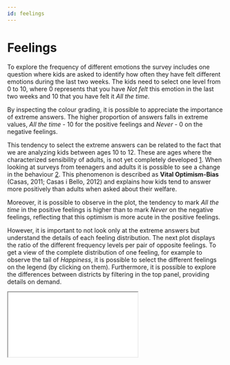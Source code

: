 ```yaml
---
id: feelings
---
```




# Feelings

To explore the frequency of different emotions the survey includes one question where kids are asked to identify how often they have felt different emotions during the last two weeks. The kids need to select one level from 0 to 10, where 0 represents that you have _Not felt_ this emotion in the last two weeks and 10 that you have felt it _All the time_.

<FeelingsBarChart />

By inspecting the colour grading, it is possible to appreciate the importance of extreme answers. The higher proportion of answers falls in extreme values, _All the time_ - 10 for the positive feelings and _Never_ - 0 on the negative feelings.

This tendency to select the extreme answers can be related to the fact that we are analyzing kids between ages 10 to 12. These are ages where the characterized sensibility of adults, is not yet completely developed [1](https://psycnet.apa.org/record/1995-40081-001). When looking at surveys from teenagers and adults it is possible to see a change in the behaviour [2](https://ceo.gencat.cat/ca/estudis/registre-estudis-dopinio/estudis-dopinio-ceo/societat/detall/index.html?id=5509). 
This phenomenon is described as **Vital Optimism-Bias** (Casas, 2011; Casas i Bello, 2012) and explains how kids tend to answer more positively than adults when asked about their welfare.

Moreover, it is possible to observe in the plot, the tendency to mark _All the time_ in the positive feelings is higher than to mark _Never_ on the negative feelings, reflecting that this optimism is more acute in the positive feelings.

However, it is important to not look only at the extreme answers but understand the details of each feeling distribution. The next plot displays the ratio of the different frequency levels per pair of opposite feelings. To get a view of the complete distribution of one feeling, for example to observe the tail of _Happiness_, it is possible to select the different feelings on the legend (by clicking on them).  Furthermore, it is possible to explore the differences between districts by filtering in the top panel, providing details on demand.

<div className="mx-auto" style={{ height: `450px`, width: `1200px` }}>
  <iframe src="/bokeh.html" className="h-full w-full" title="bokeh" />
</div>

The peak is higher in the positive feelings than in the negative ones, around 50% of marked that they felt _Happy_ and _Energetic_, _"All the time"_. Only 2% of kids marked a level of 4 or less in Happiness, nonetheless, even if the ratio is low it should not be overlooked since this represents that approximately 80 of the kids surveyed are rarely feeling happy.

The peak for the rest of the feelings falls within the 20% - 30% range, with _Calm_ reassembling more the behaviour of the negative feelings (with a mirrored distribution). It is as well possible to see a peak on the answers at level 5, which falls in the middle of the distribution. This behaviour is not strange, since could reflect the more hesitant kids.

When evaluating the negative feelings it is possible to see that the tail of the distribution is wider. This represents that even if kids will generally say that they experience _Happiness_ _"All the time"_, 14% of them will experience _Sadness_ _"Usually"_, marking it with a level of 7 or above. The same is observed with _Stress_ and _Boredom_, which reaches a proportion of 30% and 22% respectively, in the same frequency level. 

When comparing the districts, the pattern of mosts feelings is maintained but slight differences are detected on _Boredom_. To assess theese differences in detail, it is necessary to visualize all districts together:

<Radar />

While the behaviour for the positive feelings is maintained for the different districts, there are some clear deviations on the negative feelings. 

If we take the district with the highest RFD Index, _Sarrià-Sant Gervasi_ and compare it with the lowest one, _Nou Barris_. It is possible to detect an increase of 8 points in _Boredom_ and 4 points in _Sadness_, for _Nou Barris_. These suggest a difference in behaviour between income levels. 

However, this pattern is not always maintained. When comparing the districts in the lower range of  RFD Index (_Nou Barris_, _Horta-Guinardó_ and _Sant Andreu_) it is possible to observe that the behaviour of  _Horta-Guinardó_ is similar to _Nou Barris_  but the level of stress is 5 points higher. Instead the behaviour of  _Sant Andreu_ reassembles more the behaviour detected for _Sarrià-Sant Gervasi_. Therefore, even if we can detect differences between the different neighbourhoods, it is important to look into other variables that might be affecting the emotions of the children. 
